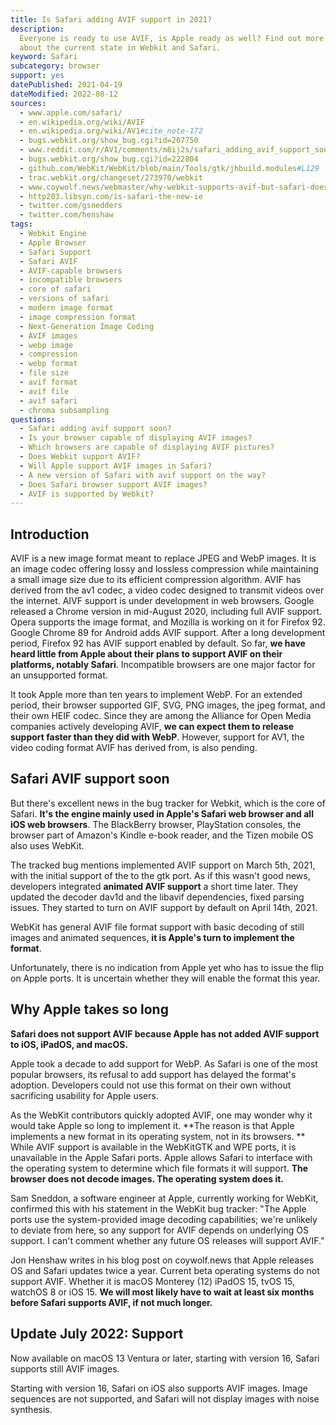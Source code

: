 ```yaml
---
title: Is Safari adding AVIF support in 2021?
description:
  Everyone is ready to use AVIF, is Apple ready as well? Find out more
  about the current state in Webkit and Safari.
keyword: Safari
subcategory: browser
support: yes
datePublished: 2021-04-19
dateModified: 2022-08-12
sources:
  - www.apple.com/safari/
  - en.wikipedia.org/wiki/AVIF
  - en.wikipedia.org/wiki/AV1#cite_note-172
  - bugs.webkit.org/show_bug.cgi?id=207750
  - www.reddit.com/r/AV1/comments/m8ij2s/safari_adding_avif_support_soon/
  - bugs.webkit.org/show_bug.cgi?id=222804
  - github.com/WebKit/WebKit/blob/main/Tools/gtk/jhbuild.modules#L129
  - trac.webkit.org/changeset/273970/webkit
  - www.coywolf.news/webmaster/why-webkit-supports-avif-but-safari-does-not/
  - http203.libsyn.com/is-safari-the-new-ie
  - twitter.com/gsnedders
  - twitter.com/henshaw
tags:
  - Webkit Engine
  - Apple Browser
  - Safari Support
  - Safari AVIF
  - AVIF-capable browsers
  - incompatible browsers
  - core of safari
  - versions of safari
  - modern image format
  - image compression format
  - Next-Generation Image Coding
  - AVIF images
  - webp image
  - compression
  - webp format
  - file size
  - avif format
  - avif file
  - avif safari
  - chroma subsampling
questions:
  - Safari adding avif support soon?
  - Is your browser capable of displaying AVIF images?
  - Which browsers are capable of displaying AVIF pictures?
  - Does Webkit support AVIF?
  - Will Apple support AVIF images in Safari?
  - A new version of Safari with avif support on the way?
  - Does Safari browser support AVIF images?
  - AVIF is supported by Webkit?
---
```


## Introduction

AVIF is a new image format meant to replace JPEG and WebP images. It is an image codec offering lossy and lossless compression while maintaining a small image size due to its efficient compression algorithm. AVIF has derived from the av1 codec, a video codec designed to transmit videos over the internet. AIVF support is under development in web browsers. Google released a Chrome version in mid-August 2020, including full AVIF support. Opera supports the image format, and Mozilla is working on it for Firefox 92. Google Chrome 89 for Android adds AVIF support. After a long development period, Firefox 92 has AVIF support enabled by default.
So far, **we have heard little from Apple about their plans to support AVIF on their platforms, notably Safari**. Incompatible browsers are one major factor for an unsupported format.

It took Apple more than ten years to implement WebP. For an extended period, their browser supported GIF, SVG, PNG images, the jpeg format, and their own HEIF codec. Since they are among the Alliance for Open Media companies actively developing AVIF, **we can expect them to release support faster than they did with WebP**. However, support for AV1, the video coding format AVIF has derived from, is also pending.

## Safari AVIF support soon

But there's excellent news in the bug tracker for Webkit, which is the core of Safari. **It's the engine mainly used in Apple's Safari web browser and all iOS web browsers**. The BlackBerry browser, PlayStation consoles, the browser part of Amazon's Kindle e-book reader, and the Tizen mobile OS also uses WebKit.

The tracked bug mentions implemented AVIF support on March 5th, 2021, with the initial support of the <Link href="avif.io/blog/articles/avif-faq/" text="AVIF image format"/> to the gtk port. As if this wasn't good news, developers integrated **animated AVIF support** a short time later. They updated the decoder dav1d and the libavif dependencies, fixed parsing issues. They started to turn on AVIF support by default on April 14th, 2021.

WebKit has general AVIF file format support with basic decoding of still images and animated sequences, **it is Apple's turn to implement the format**.

Unfortunately, there is no indication from Apple yet who has to issue the flip on Apple ports. It is uncertain whether they will enable the format this year.

## Why Apple takes so long

**Safari does not support AVIF because Apple has not added AVIF support to iOS, iPadOS, and macOS.**

Apple took a decade to add support for WebP. As Safari is one of the most popular browsers, its refusal to add support has delayed the format's adoption. Developers could not use this format on their own without sacrificing usability for Apple users.

As the WebKit contributors quickly adopted AVIF, one may wonder why it would take Apple so long to implement it. **The reason is that Apple implements a new format in its operating system, not in its browsers. ** While AVIF support is available in the WebKitGTK and WPE ports, it is unavailable in the Apple Safari ports. Apple allows Safari to interface with the operating system to determine which file formats it will support. **The browser does not decode images. The operating system does it.**

Sam Sneddon, a software engineer at Apple, currently working for WebKit, confirmed this with his statement in the WebKit bug tracker: "The Apple ports use the system-provided image decoding capabilities; we're unlikely to deviate from here, so any support for AVIF depends on underlying OS support. I can't comment whether any future OS releases will support AVIF."

Jon Henshaw writes in his blog post on coywolf.news that Apple releases OS and Safari updates twice a year. Current beta operating systems do not support AVIF. Whether it is macOS Monterey (12) iPadOS 15, tvOS 15, watchOS 8 or iOS 15. **We will most likely have to wait at least six months before Safari supports AVIF, if not much longer.**

## Update July 2022: Support

Now available on macOS 13 Ventura or later, starting with version 16, Safari supports still AVIF images.

Starting with version 16, Safari on iOS also supports AVIF images. Image sequences are not supported, and Safari will not display images with noise synthesis.
